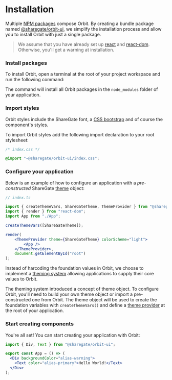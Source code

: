 
<Meta
    title="Installation"
    id="installation"
/>

# Installation

Multiple [NPM packages](https://www.npmjs.com/settings/orbit-ui/packages) compose Orbit. By creating a bundle package named [@sharegate/orbit-ui](https://www.npmjs.com/package/@sharegate/orbit-ui), we simplify the installation process and allow you to install Orbit with just a single package.

> We assume that you have already set up [react](https://www.npmjs.com/package/react) and [react-dom](https://www.npmjs.com/package/react-dom). Otherwise, you'll get a warning at installation.

### Install packages

To install Orbit, open a terminal at the root of your project workspace and run the following command:

<PackageInstallationSnippet packageName="bundle" />

The command will install all Orbit packages in the `node_modules` folder of your application.

### Import styles

Orbit styles include the ShareGate font, a [CSS bootstrap](https://github.com/gsoft-inc/sg-orbit/tree/master/packages/css/src) and of course the component's styles.

To import Orbit styles add the following import declaration to your root stylesheet:

```css
/* index.css */

@import "~@sharegate/orbit-ui/index.css";
```

### Configure your application

Below is an example of how to configure an application with a *pre-constructed* ShareGate [theme](?path=/story/theming--page#option-3-retrieve-a-pre-constructed-theme-from-orbit) object:

```jsx
// index.ts

import { createThemeVars, ShareGateTheme, ThemeProvider } from "@sharegate/orbit-ui";
import { render } from "react-dom";
import App from "./App";

createThemeVars([ShareGateTheme]);

render(
    <ThemeProvider theme={ShareGateTheme} colorScheme="light">
        <App />
    </ThemeProvider>,
    document.getElementById("root")
);
```

Instead of harcoding the foundation values in Orbit, we choose to implement a [theming system](?path=/docs/theming--page) allowing applications to supply their core values to Orbit.

The theming system introduced a concept of theme object. To configure Orbit, you'll need to build your own theme object or import a pre-constructed one from Orbit. The theme object will be used to create the foundation variables with `createThemeVars()` and define a [theme provider](?path=/docs/theme-provider--default-story) at the root of your application.

### Start creating components

You're all set! You can start creating your application with Orbit:

```jsx
import { Div, Text } from "@sharegate/orbit-ui";

export const App = () => (
  <Div backgroundColor="alias-warning">
    <Text color="alias-primary">Hello World!</Text>
  </Div>
);
```
